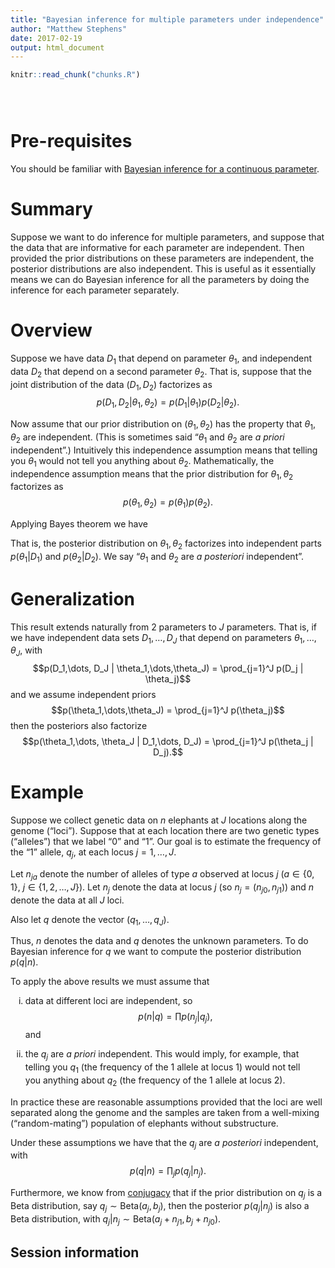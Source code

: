 ```yaml
---
title: "Bayesian inference for multiple parameters under independence"
author: "Matthew Stephens"
date: 2017-02-19
output: html_document
---
```


<!-- The file analysis/chunks.R contains chunks that define default settings
shared across the workflowr files. -->
```r
knitr::read_chunk("chunks.R")
```

<!-- Update knitr chunk options -->
```r
```

<!-- Insert the date the file was last updated -->
```r
```

<!-- Insert the code version (Git commit SHA1) if Git repository exists and R
 package git2r is installed -->
```r
```


# Pre-requisites

You should be familiar with [Bayesian inference for a continuous parameter](bayes_beta_binomial.html).


# Summary

Suppose we want to do inference for multiple parameters, and suppose that the data that are informative for each parameter are independent. Then provided the prior distributions on these parameters are independent, the posterior distributions are also independent. This is useful as it essentially means we can do Bayesian inference
for all the parameters by doing the inference for each parameter separately.


# Overview

Suppose we have data $D_1$ that depend on parameter $\theta_1$, and independent data $D_2$ that depend on a second parameter $\theta_2$.
That is, suppose that the joint distribution of the data $(D_1,D_2)$ factorizes as
$$p(D_1,D_2 | \theta_1, \theta_2) = p(D_1 | \theta_1)p(D_2 | \theta_2).$$

Now assume that our prior distribution on $(\theta_1,\theta_2)$ has the property that $\theta_1, \theta_2$ are independent. (This is sometimes said "$\theta_1$ and $\theta_2$ are *a priori* independent".) Intuitively this independence assumption means that telling you $\theta_1$ would not tell you anything about $\theta_2$. Mathematically, the independence assumption means that the prior distribution for $\theta_1,\theta_2$ factorizes as 
$$p(\theta_1,\theta_2) = p(\theta_1)p(\theta_2).$$

Applying Bayes theorem we have

\begin{align}
p(\theta_1, \theta_2 | D_1,D_2) & \propto p(D_1, D_2 | \theta_1, \theta_2) p(\theta_1, \theta_2) \\
& \propto p(D_1 | \theta_1) p(D_2 | \theta_2) p(\theta_1) p(\theta_2) \\
&  = p(D_1 | \theta_1)p(\theta_1) \, p(D_2 | \theta_2) p(\theta_2) \\
& \propto p(\theta_1 | D_1) \, p(\theta_2 | D_2)
\end{align}

That is, the posterior distribution on $\theta_1,\theta_2$ factorizes into independent parts $p(\theta_1 | D_1)$ and $p(\theta_2 | D_2)$. We say "$\theta_1$ and $\theta_2$ are *a posteriori* independent".

# Generalization

This result extends naturally from 2 parameters to $J$ parameters. 
That is, if we have independent data sets $D_1,\dots,D_J$ that depend on parameters $\theta_1,\dots,\theta_J$, with 
$$p(D_1,\dots, D_J | \theta_1,\dots,\theta_J) = \prod_{j=1}^J p(D_j | \theta_j)$$
and we assume independent priors 
$$p(\theta_1,\dots,\theta_J) = \prod_{j=1}^J p(\theta_j)$$
then the posteriors also factorize
$$p(\theta_1,\dots, \theta_J | D_1,\dots, D_J) = \prod_{j=1}^J p(\theta_j | D_j).$$


# Example

Suppose we collect genetic data on $n$ elephants at $J$ locations along the genome ("loci"). Suppose that at each location there are two genetic types ("alleles")
that we label "0" and "1". Our goal is to estimate the frequency of the "1" allele, $q_j$, at each locus $j=1,\dots,J$.

Let $n_{ja}$ denote the number of alleles of type $a$ observed at locus $j$ ($a \in \{0,1\}$, $j \in \{1,2,\dots,J\}$). Let $n_j$ denote the data at locus $j$ (so $n_j = (n_{j0},n_{j1})$) and $n$ denote the data at all $J$ loci.

Also let $q$ denote the vector $(q_1,\dots,q_J)$.

Thus, $n$ denotes the data and $q$ denotes the unknown parameters. To do Bayesian inference for $q$ we want to compute the posterior distribution $p(q | n)$. 

To apply the above results we must assume that 
  
  i) data at different loci are independent, so 
$$p(n | q) = \prod p(n_j | q_j),$$ and 

  ii) the $q_j$ are *a priori* independent. This would imply, for example, that telling you $q_1$ (the frequency of the 1 allele at locus 1) would not tell  
you anything about $q_2$ (the frequency of the 1 allele at locus 2). 

In practice these are reasonable assumptions
provided that the loci are well separated along the genome and the samples are
taken from a well-mixing ("random-mating") population of elephants without substructure.

Under these assumptions we have that the $q_j$ are *a posteriori* independent,
with 
$$p(q | n ) = \prod_j p(q_j | n_j).$$

Furthermore, we know from [conjugacy](bayes_conjugate.html) that if the prior distribution on $q_j$ is a Beta distribution, say $q_j \sim \text{Beta}(a_j,b_j)$, then the posterior $p(q_j | n_j)$
is also a Beta distribution, with
$q_j | n_j \sim \text{Beta}(a_j + n_{j1}, b_j + n_{j0})$.


## Session information

<!-- Insert the session information into the document -->
```r
```
